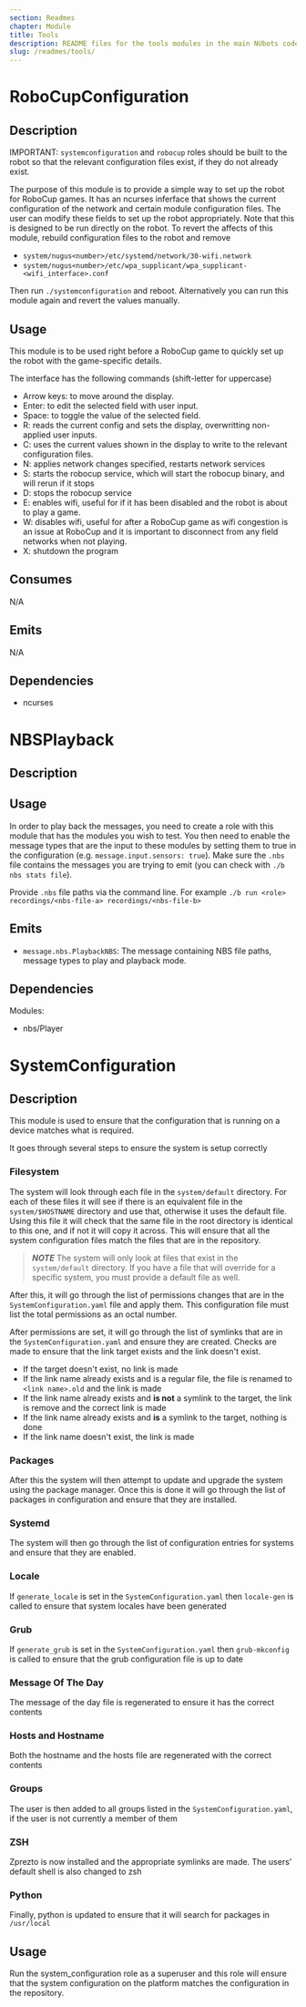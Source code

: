 ```yaml
---
section: Readmes
chapter: Module
title: Tools
description: README files for the tools modules in the main NUbots codebase
slug: /readmes/tools/
---
```


# RoboCupConfiguration

## Description

IMPORTANT: `systemconfiguration` and `robocup` roles should be built to the robot so that the relevant configuration files exist, if they do not already exist.

The purpose of this module is to provide a simple way to set up the robot for RoboCup games. It has an ncurses inferface that shows the current configuration of the network and certain module configuration files. The user can modify these fields to set up the robot appropriately. Note that this is designed to be run directly on the robot. To revert the affects of this module, rebuild configuration files to the robot and remove

- `system/nugus<number>/etc/systemd/network/30-wifi.network`
- `system/nugus<number>/etc/wpa_supplicant/wpa_supplicant-<wifi_interface>.conf`

Then run `./systemconfiguration` and reboot. Alternatively you can run this module again and revert the values manually.

## Usage

This module is to be used right before a RoboCup game to quickly set up the robot with the game-specific details.

The interface has the following commands (shift-letter for uppercase)

- Arrow keys: to move around the display.
- Enter: to edit the selected field with user input.
- Space: to toggle the value of the selected field.
- R: reads the current config and sets the display, overwritting non-applied user inputs.
- C: uses the current values shown in the display to write to the relevant configuration files.
- N: applies network changes specified, restarts network services
- S: starts the robocup service, which will start the robocup binary, and will rerun if it stops
- D: stops the robocup service
- E: enables wifi, useful for if it has been disabled and the robot is about to play a game.
- W: disables wifi, useful for after a RoboCup game as wifi congestion is an issue at RoboCup and it is important to disconnect from any field networks when not playing.
- X: shutdown the program

## Consumes

N/A

## Emits

N/A

## Dependencies

- ncurses

# NBSPlayback

## Description

## Usage

In order to play back the messages, you need to create a role with this module that has the modules you wish to test. You then need to enable the message types that are the input to these modules by setting them to true in the configuration (e.g. `message.input.sensors: true`). Make sure the `.nbs` file contains the messages you are trying to emit (you can check with `./b nbs stats file`).

Provide `.nbs` file paths via the command line. For example `./b run <role> recordings/<nbs-file-a> recordings/<nbs-file-b>`

## Emits

- `message.nbs.PlaybackNBS`: The message containing NBS file paths, message types to play and playback mode.

## Dependencies

Modules:

- nbs/Player

# SystemConfiguration

## Description

This module is used to ensure that the configuration that is running on a device matches what is required.

It goes through several steps to ensure the system is setup correctly

### Filesystem

The system will look through each file in the `system/default` directory.
For each of these files it will see if there is an equivalent file in the `system/$HOSTNAME` directory and use that, otherwise it uses the default file.
Using this file it will check that the same file in the root directory is identical to this one, and if not it will copy it across.
This will ensure that all the system configuration files match the files that are in the repository.

> **_NOTE_**
> The system will only look at files that exist in the `system/default` directory.
> If you have a file that will override for a specific system, you must provide a default file as well.

After this, it will go through the list of permissions changes that are in the `SystemConfiguration.yaml` file and apply them.
This configuration file must list the total permissions as an octal number.

After permissions are set, it will go through the list of symlinks that are in the `SystemConfiguration.yaml` and ensure they are created.
Checks are made to ensure that the link target exists and the link doesn't exist.

- If the target doesn't exist, no link is made
- If the link name already exists and is a regular file, the file is renamed to `<link name>.old` and the link is made
- If the link name already exists and **is not** a symlink to the target, the link is remove and the correct link is made
- If the link name already exists and **is** a symlink to the target, nothing is done
- If the link name doesn't exist, the link is made

### Packages

After this the system will then attempt to update and upgrade the system using the package manager.
Once this is done it will go through the list of packages in configuration and ensure that they are installed.

### Systemd

The system will then go through the list of configuration entries for systems and ensure that they are enabled.

### Locale

If `generate_locale` is set in the `SystemConfiguration.yaml` then `locale-gen` is called to ensure that system locales have been generated

### Grub

If `generate_grub` is set in the `SystemConfiguration.yaml` then `grub-mkconfig` is called to ensure that the grub configuration file is up to date

### Message Of The Day

The message of the day file is regenerated to ensure it has the correct contents

### Hosts and Hostname

Both the hostname and the hosts file are regenerated with the correct contents

### Groups

The user is then added to all groups listed in the `SystemConfiguration.yaml`, if the user is not currently a member of them

### ZSH

Zprezto is now installed and the appropriate symlinks are made. The users' default shell is also changed to zsh

### Python

Finally, python is updated to ensure that it will search for packages in `/usr/local`

## Usage

Run the system_configuration role as a superuser and this role will ensure that the system configuration on the platform matches the configuration in the repository.


